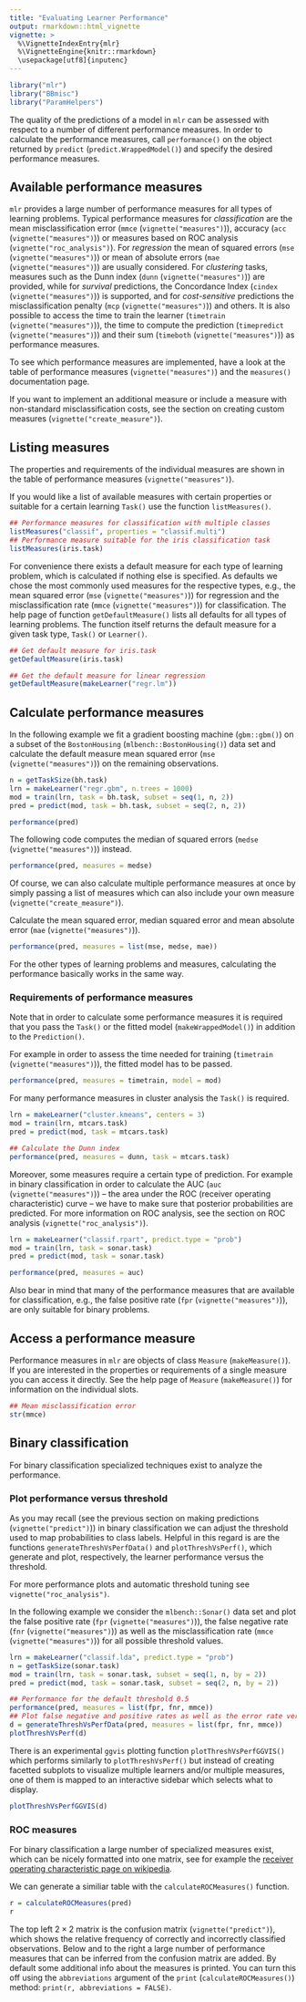 ```yaml
---
title: "Evaluating Learner Performance"
output: rmarkdown::html_vignette
vignette: >
  %\VignetteIndexEntry{mlr}
  %\VignetteEngine{knitr::rmarkdown}
  \usepackage[utf8]{inputenc}
---
```


```r
library("mlr")
library("BBmisc")
library("ParamHelpers")
```

The quality of the predictions of a model in `mlr` can be assessed with respect to a number of different performance measures.
In order to calculate the performance measures, call `performance()` on the object returned by `predict` (`predict.WrappedModel()`) and specify the desired performance measures.

## Available performance measures

`mlr` provides a large number of performance measures for all types of learning problems.
Typical performance measures for *classification* are the mean misclassification error (`mmce` (`vignette("measures")`)), accuracy (`acc` (`vignette("measures")`)) or measures based on ROC analysis (`vignette("roc_analysis")`).
For *regression* the mean of squared errors (`mse` (`vignette("measures")`)) or mean of absolute errors (`mae` (`vignette("measures")`)) are usually considered.
For *clustering* tasks, measures such as the Dunn index (`dunn` (`vignette("measures")`)) are provided, while for *survival* predictions, the Concordance Index (`cindex` (`vignette("measures")`)) is supported, and for *cost-sensitive* predictions the misclassification penalty (`mcp` (`vignette("measures")`)) and others. 
It is also possible to access the time to train the learner (`timetrain` (`vignette("measures")`)), the time to compute the prediction (`timepredict` (`vignette("measures")`)) and their sum (`timeboth` (`vignette("measures")`)) as performance measures.

To see which performance measures are implemented, have a look at the
table of performance measures (`vignette("measures")`) and the `measures()` documentation page.

If you want to implement an additional measure or include a measure with non-standard misclassification costs, see the section on creating custom measures (`vignette("create_measure")`).

## Listing measures

The properties and requirements of the individual measures are shown in the table of performance measures (`vignette("measures")`).

If you would like a list of available measures with certain properties or suitable for a certain learning `Task()` use the function `listMeasures()`.

```r
## Performance measures for classification with multiple classes
listMeasures("classif", properties = "classif.multi")
## Performance measure suitable for the iris classification task
listMeasures(iris.task)
```

For convenience there exists a default measure for each type of learning problem, which is calculated if nothing else is specified. As defaults we chose the most commonly used measures for the respective types, e.g., the mean squared error (`mse` (`vignette("measures")`)) for regression and the misclassification rate (`mmce` (`vignette("measures")`)) for classification.
The help page of function `getDefaultMeasure()` lists all defaults for all types of learning problems.
The function itself returns the default measure for a given task type, `Task()` or `Learner()`.

```r
## Get default measure for iris.task
getDefaultMeasure(iris.task)

## Get the default measure for linear regression
getDefaultMeasure(makeLearner("regr.lm"))
```

## Calculate performance measures

In the following example we fit a gradient boosting machine (`gbm::gbm()`) on a subset of the `BostonHousing` (`mlbench::BostonHousing()`) data set and calculate the default measure mean squared error (`mse` (`vignette("measures")`)) on the remaining observations.

```r
n = getTaskSize(bh.task)
lrn = makeLearner("regr.gbm", n.trees = 1000)
mod = train(lrn, task = bh.task, subset = seq(1, n, 2))
pred = predict(mod, task = bh.task, subset = seq(2, n, 2))

performance(pred)
```

The following code computes the median of squared errors (`medse` (`vignette("measures")`)) instead.

```r
performance(pred, measures = medse)
```

Of course, we can also calculate multiple performance measures at once by simply passing a list of measures which can also include your own measure (`vignette("create_measure")`).

Calculate the mean squared error, median squared error and mean absolute error (`mae` (`vignette("measures")`)).

```r
performance(pred, measures = list(mse, medse, mae))
```

For the other types of learning problems and measures, calculating the performance basically works in the same way.

### Requirements of performance measures

Note that in order to calculate some performance measures it is required that you pass the `Task()` or the fitted model (`makeWrappedModel()`) in addition to the `Prediction()`.

For example in order to assess the time needed for training (`timetrain` (`vignette("measures")`)), the fitted model has to be passed.

```r
performance(pred, measures = timetrain, model = mod)
```

For many performance measures in cluster analysis the `Task()` is required.

```r
lrn = makeLearner("cluster.kmeans", centers = 3)
mod = train(lrn, mtcars.task)
pred = predict(mod, task = mtcars.task)

## Calculate the Dunn index
performance(pred, measures = dunn, task = mtcars.task)
```

Moreover, some measures require a certain type of prediction.
For example in binary classification in order to calculate the AUC (`auc` (`vignette("measures")`)) -- the area under the ROC (receiver operating characteristic) curve -- we have to make sure that posterior
probabilities are predicted.
For more information on ROC analysis, see the section on ROC analysis (`vignette("roc_analysis")`).

```r
lrn = makeLearner("classif.rpart", predict.type = "prob")
mod = train(lrn, task = sonar.task)
pred = predict(mod, task = sonar.task)

performance(pred, measures = auc)
```

Also bear in mind that many of the performance measures that are available for classification, e.g., the false positive rate (`fpr` (`vignette("measures")`)), are only suitable for binary problems.

## Access a performance measure

Performance measures in `mlr` are objects of class `Measure` (`makeMeasure()`).
If you are interested in the properties or requirements of a single measure you can access it directly.
See the help page of `Measure` (`makeMeasure()`) for information on the individual slots.

```r
## Mean misclassification error
str(mmce)
```

## Binary classification

For binary classification specialized techniques exist to analyze the performance.

### Plot performance versus threshold

As you may recall (see the previous section on making predictions (`vignette("predict")`)) in binary classification we can adjust the threshold used to map probabilities to class labels.
Helpful in this regard is are the functions `generateThreshVsPerfData()` and `plotThreshVsPerf()`, which generate and plot, respectively, the learner performance versus the threshold.

For more performance plots and automatic threshold tuning see `vignette("roc_analysis")`.

In the following example we consider the `mlbench::Sonar()` data set and plot the false positive rate (`fpr` (`vignette("measures")`)), the false negative rate (`fnr` (`vignette("measures")`)) as well as the misclassification rate (`mmce` (`vignette("measures")`)) for all possible threshold values.

```r
lrn = makeLearner("classif.lda", predict.type = "prob")
n = getTaskSize(sonar.task)
mod = train(lrn, task = sonar.task, subset = seq(1, n, by = 2))
pred = predict(mod, task = sonar.task, subset = seq(2, n, by = 2))

## Performance for the default threshold 0.5
performance(pred, measures = list(fpr, fnr, mmce))
## Plot false negative and positive rates as well as the error rate versus the threshold
d = generateThreshVsPerfData(pred, measures = list(fpr, fnr, mmce))
plotThreshVsPerf(d)
```

There is an experimental `ggvis` plotting function `plotThreshVsPerfGGVIS()` which performs similarly to `plotThreshVsPerf()` but instead of creating facetted subplots to visualize multiple learners and/or multiple measures, one of them is mapped to an interactive sidebar which selects what to display.

```r
plotThreshVsPerfGGVIS(d)
```

### ROC measures

For binary classification a large number of specialized measures exist, which can be nicely formatted into
one matrix, see for example the [receiver operating characteristic page on wikipedia](https://en.wikipedia.org/wiki/Receiver_operating_characteristic).

We can generate a similiar table with the `calculateROCMeasures()` function.

```r
r = calculateROCMeasures(pred)
r
```

The top left $2 \times 2$ matrix is the confusion matrix (`vignette("predict")`), which shows the relative frequency of correctly and incorrectly classified observations. Below and to the right a large number of performance measures that can be inferred from the confusion matrix are added. 
By default some additional info about the measures is printed.
You can turn this off using the `abbreviations` argument of the `print` (`calculateROCMeasures()`) method:
`print(r, abbreviations = FALSE)`.
